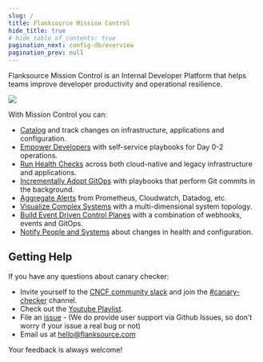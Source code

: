 ```yaml
---
slug: /
title: Flanksource Mission Control
hide_title: true
# hide_table_of_contents: true
pagination_next: config-db/overview
pagination_prev: null
---
```



Flanksource Mission Control is an Internal Developer Platform that helps teams improve developer productivity and operational resilience.

![](/img/how-it-works.svg)

With Mission Control you can:

* [Catalog](./config-db/overview) and track changes on infrastructure, applications and configuration.
* [Empower Developers](./playbooks/overview) with self-service playbooks for Day 0-2 operations.
* [Run Health Checks](./canary-checker/overview) across both cloud-native and legacy infrastructure and applications.
* [Incrementally Adopt GitOps](./playbooks/actions/gitops) with playbooks that perform Git commits in the background.
* [Aggregate Alerts](./canary-checker/probes) from Prometheus, Cloudwatch, Datadog, etc.
* [Visualize Complex Systems](./topology/overview) with a multi-dimensional system topology.
* [Build Event Driven Control Planes](./playbooks/actions/gitops) with a combination of webhooks, events and GitOps.
* [Notify People and Systems](./notifications/overview) about changes in health and configuration.



## Getting Help

If you have any questions about canary checker:

* Invite yourself to the [CNCF community slack](https://slack.cncf.io/) and join the [#canary-checker](https://cloud-native.slack.com/messages/canary-checker/) channel.
* Check out the [Youtube Playlist](https://www.youtube.com/playlist?list=PLz4F_KggvA58D6krlw433TNr8qMbu1aIU).
* File an [issue](https://github.com/flanksource/mission-control/issues/new) - (We do provide user support via Github Issues, so don't worry  if your issue a real bug or not)
* Email us at [hello@flanksource.com](mailto:hello@flanksource.com)

Your feedback is always welcome!
